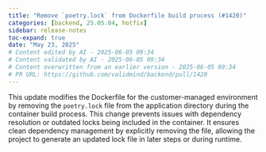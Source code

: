 ```yaml
---
title: "Remove `poetry.lock` from Dockerfile build process (#1420)"
categories: [backend, 25.05.04, hotfix]
sidebar: release-notes
toc-expand: true
date: "May 23, 2025"
# Content edited by AI - 2025-06-05 09:34
# Content validated by AI - 2025-06-05 09:34
# Content overwritten from an earlier version - 2025-06-05 09:34
# PR URL: https://github.com/validmind/backend/pull/1420
---
```


This update modifies the Dockerfile for the customer-managed environment by removing the `poetry.lock` file from the application directory during the container build process. This change prevents issues with dependency resolution or outdated locks being included in the container. It ensures clean dependency management by explicitly removing the file, allowing the project to generate an updated lock file in later steps or during runtime.